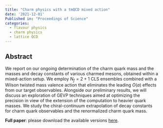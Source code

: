 ```yaml
---
title: "Charm physics with a tmQCD mixed action"
date: '2021-12-01'
Published in: "Proceedings of Science"
categories:
  - flavour physics
  - charm physics
  - lattice QCD  
---
```


## Abstract

We report on our ongoing determination of the charm quark mass and the masses and decay constants of various charmed mesons, obtained within a mixed-action setup. We employ $N_f=2+1$ CLS ensembles combined with a Wilson twisted mass valence action that eliminates the leading $O(a)$ effects from our target observables. Alongside our preliminary results, we will discuss an exploration of GEVP techniques aimed at optimizing the precision in view of the extension of the computation to heavier quark masses. We study the chiral-continuum extrapolation of decay constants for charm quark observables and the renormalized charm quark mass.


**Full paper**: please download the available versions [here](https://arxiv.org/abs/2112.00666).
